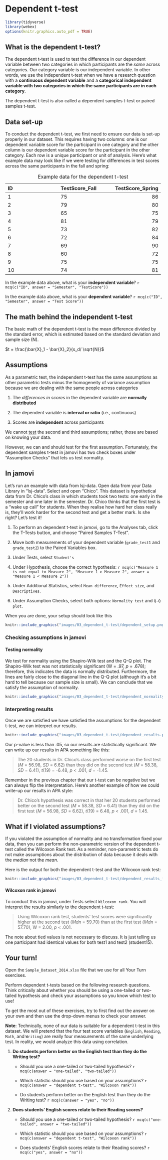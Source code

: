 # Dependent t-test

```r
library(tidyverse)
library(webex)
options(knitr.graphics.auto_pdf = TRUE)
```

## What is the dependent t-test?

The dependent t-test is used to test the difference in our dependent variable between two categories in which participants are the *same* across categories. Our category variable is our independent variable. In other words, we use the independent t-test when we have a research question with a **continuous dependent variable** and a **categorical independent variable with two categories in which the same participants are in each category**.

The dependent t-test is also called a dependent samples t-test or paired samples t-test.

## Data set-up

To conduct the dependent t-test, we first need to ensure our data is set-up properly in our dataset. This requires having two columns: one is our dependent variable score for the participant in one category and the other column is our dependent variable score for the participant in the other category. Each row is a unique participant or unit of analysis. Here's what example data may look like if we were testing for differences in test scores across the same participants in the fall and spring:

+-----------------------+-----------------------+----------------------+
| ID                    | TestScore_Fall        | TestScore_Spring     |
+:======================+:======================+=====================:+
| 1                     | 75                    | 86                   |
+-----------------------+-----------------------+----------------------+
| 2                     | 79                    | 80                   |
+-----------------------+-----------------------+----------------------+
| 3                     | 65                    | 75                   |
+-----------------------+-----------------------+----------------------+
| 4                     | 81                    | 79                   |
+-----------------------+-----------------------+----------------------+
| 5                     | 73                    | 82                   |
+-----------------------+-----------------------+----------------------+
| 6                     | 72                    | 84                   |
+-----------------------+-----------------------+----------------------+
| 7                     | 69                    | 90                   |
+-----------------------+-----------------------+----------------------+
| 8                     | 60                    | 72                   |
+-----------------------+-----------------------+----------------------+
| 9                     | 75                    | 75                   |
+-----------------------+-----------------------+----------------------+
| 10                    | 74                    | 81                   |
+-----------------------+-----------------------+----------------------+

: Example data for the dependent t-test

In the example data above, what is your **independent variable**? `r mcq(c("ID", answer = "Semester", "TestScore"))`

In the example data above, what is your **dependent variable**? `r mcq(c("ID", "Semester", answer = "Test Score"))`

## The math behind the independent t-test

The basic math of the dependent t-test is the mean difference divided by the standard error, which is estimated based on the standard deviation and sample size (N).

$t = \frac{\bar{X}_1 - \bar{X}_2}{s_d/ \sqrt{N}}$

## Assumptions

As a parametric test, the independent t-test has the same assumptions as other parametric tests minus the homogeneity of variance assumption because we are dealing with the same people across categories

1.  The *differences in scores* in the dependent variable are **normally distributed**

2.  The dependent variable is **interval or ratio** (i.e., continuous)

3.  Scores are **independent** across participants

We cannot [test]{.ul} the second and third assumptions; rather, those are based on knowing your data.

However, we can and should test for the first assumption. Fortunately, the dependent samples t-test in jamovi has two check boxes under "Assumption Checks" that lets us test normality.

## In jamovi

Let's run an example with data from lsj-data. Open data from your Data Library in "lsj-data". Select and open "Chico". This dataset is hypothetical data from Dr. Chico's class in which students took two tests: one early in the semester and one later in the semester. Dr. Chico thinks that the first test is a "wake up call" for students. When they realise how hard her class really is, they'll work harder for the second test and get a better mark. Is she right? Let's test it!

1.  To perform an dependent t-test in jamovi, go to the Analyses tab, click the T-Tests button, and choose "Paired Samples T-Test".

2.  Move both measurements of your dependent variable (`grade_test1` and `grade_test2`) to the Paired Variables box.

3.  Under Tests, select `Student's`

4.  Under Hypothesis, choose the correct hypothesis: `r mcq(c("Measure 1 is not equal to Measure 2", "Measure 1 > Measure 2", answer = "Measure 1 < Measure 2"))`

5.  Under Additional Statistics, select `Mean difference`, `Effect size`, and `Descriptives`.

6.  Under Assumption Checks, select both options: `Normality test` and `Q-Q plot`.

When you are done, your setup should look like this

```r
knitr::include_graphics("images/03_dependent_t-test/dependent_setup.png")
```

### Checking assumptions in jamovi

#### Testing normality

We test for normality using the Shapiro-Wilk test and the Q-Q plot. The Shapiro-Wilk test was not statistically significant (W = .97, *p* = .678); therefore, this indicates the data is normally distributed. Furthermore, the lines are fairly close to the diagonal line in the Q-Q plot (although it's a bit hard to tell because our sample size is small). We can conclude that we satisfy the assumption of normality.

```r
knitr::include_graphics("images/03_dependent_t-test/dependent_normality.png")
```

### Interpreting results

Once we are satisfied we have satisfied the assumptions for the dependent t-test, we can interpret our results.

```r
knitr::include_graphics("images/03_dependent_t-test/dependent_results.png")
```

Our p-value is less than .05, so our results are statistically significant. We can write up our results in APA something like this:

> The 20 students in Dr. Chico's class performed worse on the first test (*M* = 56.98, *SD* = 6.62) than they did on the second test (*M* = 58.38, *SD* = 6.41), *t*(19) = -6.48, *p* \< .001, *d* = -1.45.

Remember in the previous chapter that our t-test can be negative but we can always flip the interpretation. Here's another example of how we could write-up our results in APA style:

> Dr. Chico's hypothesis was correct in that her 20 students performed better on the second test (*M* = 58.38, *SD* = 6.41) than they did on the first test (*M* = 56.98, *SD* = 6.62), *t*(19) = 6.48, *p* \< .001, *d* = 1.45.

## What if I violated assumptions?

If you violated the assumption of normality and no transformation fixed your data, then you can perform the non-parametric version of the dependent t-test called the Wilcoxon Rank test. As a reminder, non-parametric tests do not make assumptions about the distribution of data because it deals with the *median* not the *mean*.

Here is the output for both the dependent t-test and the Wilcoxon rank test:

```r
knitr::include_graphics("images/03_dependent_t-test/dependent_results_full.png")
```

#### Wilcoxon rank in jamovi

To conduct this in jamovi, under Tests select `Wilcoxon rank`. You will interpret the results similarly to the dependent t-test:

> Using Wilcoxon rank test, students' test scores were significantly higher at the second test (*Mdn* = 59.70) than at the first test (*Mdn* = 57.70), W = 2.00, *p* \< .001.

The note about tied values is not necessary to discuss. It is just telling us one participant had identical values for both test1 and test2 (student15).

## Your turn!

Open the `Sample_Dataset_2014.xlsx` file that we use for all Your Turn exercises.

Perform dependent t-tests based on the following research questions. Think critically about whether you should be using a one-tailed or two-tailed hypothesis and check your assumptions so you know which test to use!

To get the most out of these exercises, try to first find out the answer on your own and then use the drop-down menus to check your answer.

**Note**: Technically, none of our data is suitable for a dependent t-test in this dataset. We will pretend that the four test score variables (`English`, `Reading`, `Math`, and `Writing`) are really four measurements of the same underlying test. In reality, we would analyze this data using correlation.

1.  **Do students perform better on the English test than they do the Writing test?**

    -   Should you use a one-tailed or two-tailed hypothesis? `r mcq(c(answer = "one-tailed", "two-tailed"))`

    -   Which statistic should you use based on your assumptions? `r mcq(c(answer = "dependent t-test", "Wilcoxon rank"))`

    -   Do students perform better on the English test than they do the Writing test? `r mcq(c(answer = "yes", "no"))`

2.  **Does students' English scores relate to their Reading scores?**

    -   Should you use a one-tailed or two-tailed hypothesis? `r mcq(c("one-tailed", answer = "two-tailed"))`

    -   Which statistic should you use based on your assumptions? `r mcq(c(answer = "dependent t-test", "Wilcoxon rank"))`

    -   Does students' English scores relate to their Reading scores? `r mcq(c("yes", answer = "no"))`
